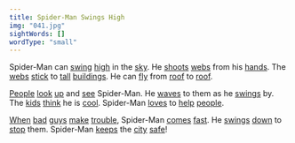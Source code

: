 ```yaml
---
title: Spider-Man Swings High
img: "041.jpg"
sightWords: []
wordType: "small"
---
```


Spider-Man can <u>swing</u> <u>high</u> in the <u>sky</u>. He <u>shoots</u> <u>webs</u> from his <u>hands</u>. The <u>webs</u> <u>stick</u> to <u>tall</u> <u>buildings</u>. He can <u>fly</u> from <u>roof</u> to <u>roof</u>.

<u>People</u> <u>look</u> <u>up</u> and <u>see</u> Spider-Man. He <u>waves</u> to them as he <u>swings</u> by. The <u>kids</u> <u>think</u> he is <u>cool</u>. Spider-Man <u>loves</u> to <u>help</u> <u>people</u>.

<u>When</u> <u>bad</u> <u>guys</u> <u>make</u> <u>trouble</u>, Spider-Man <u>comes</u> <u>fast</u>. He <u>swings</u> <u>down</u> to <u>stop</u> them. Spider-Man <u>keeps</u> the <u>city</u> <u>safe</u>!